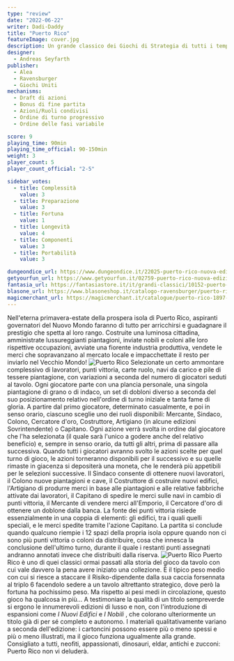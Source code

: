 ```yaml
---
type: "review"
date: "2022-06-22"
writer: Dadi-Daddy
title: "Puerto Rico"
featureImage: cover.jpg
description: Un grande classico dei Giochi di Strategia di tutti i tempi!
designer:
  - Andreas Seyfarth
publisher:
  - Alea
  - Ravensburger
  - Giochi Uniti
mechanisms:
  - Draft di azioni
  - Bonus di fine partita
  - Azioni/Ruoli condivisi
  - Ordine di turno progressivo
  - Ordine delle fasi variabile

score: 9
playing_time: 90min
playing_time_official: 90-150min
weight: 3
player_count: 5
player_count_official: "2-5"

sidebar_votes:
  - title: Complessità
    value: 3
  - title: Preparazione
    value: 3
  - title: Fortuna
    value: 1
  - title: Longevità
    value: 4
  - title: Componenti
    value: 3
  - title: Portabilità
    value: 3

dungeondice_url: https://www.dungeondice.it/22025-puerto-rico-nuova-edizione.html
getyourfun_url: https://www.getyourfun.it/02759-puerto-rico-nuova-edizione-giochi-gestionali.html
fantasia_url: https://fantasiastore.it/it/grandi-classici/10152-puerto-rico.html
blasone_url: https://www.blasoneshop.it/catalogo-ravensburger/puerto-rico-1897-nuova-edizione-77-2205
magicmerchant_url: https://magicmerchant.it/catalogue/puerto-rico-1897-61131/
---
```


<Setting>
  Nell'eterna primavera-estate della prospera isola di Puerto Rico, aspiranti
  governatori del Nuovo Mondo faranno di tutto per arricchirsi e guadagnare il
  prestigio che spetta al loro rango. Costruite una luminosa cittadina,
  amministrate lussureggianti piantagioni, inviate nobili e coloni alle loro
  rispettive occupazioni, avviate una fiorente industria produttiva, vendete le
  merci che sopravanzano al mercato locale e impacchettate il resto per inviarlo
  nel Vecchio Mondo!
</Setting>

<img src="./game1.jpg" alt="Puerto Rico" />

<Rules>
  Selezionate un certo ammontare complessivo di lavoratori, punti vittoria,
  carte ruolo, navi da carico e pile di tessere piantagione, con variazioni a
  seconda del numero di giocatori seduti al tavolo. Ogni giocatore parte con una
  plancia personale, una singola piantagione di grano o di indaco, un set di
  dobloni diverso a seconda del suo posizionamento relativo nell'ordine di turno
  iniziale e tanta fame di gloria. A partire dal primo giocatore, determinato
  casualmente, e poi in senso orario, ciascuno sceglie uno dei ruoli
  disponibili: Mercante, Sindaco, Colono, Cercatore d'oro, Costruttore,
  Artigiano (in alcune edizioni Sovrintendente) o Capitano. Ogni azione verrà
  svolta in ordine dal giocatore che l'ha selezionata (il quale sarà l'unico a
  godere anche del relativo beneficio) e, sempre in senso orario, da tutti gli
  altri, prima di passare alla successiva. Quando tutti i giocatori avranno
  svolto le azioni scelte per quel turno di gioco, le azioni torneranno
  disponibili per il successivo e su quelle rimaste in giacenza si depositerà
  una moneta, che le renderà più appetibili per le selezioni successive. Il
  Sindaco consente di ottenere nuovi lavoratori, il Colono nuove piantagioni e
  cave, il Costruttore di costruire nuovi edifici, l'Artigiano di produrre merci
  in base alle piantagioni e alle relative fabbriche attivate dai lavoratori, il
  Capitano di spedire le merci sulle navi in cambio di punti vittoria, il
  Mercante di vendere merci all'Emporio, il Cercatore d'oro di ottenere un
  doblone dalla banca. La fonte dei punti vittoria risiede essenzialmente in una
  coppia di elementi: gli edifici, tra i quali quelli speciali, e le merci
  spedite tramite l'azione Capitano. La partita si conclude quando qualcuno
  riempie i 12 spazi della propria isola oppure quando non ci sono più punti
  vittoria o coloni da distribuire, cosa che innesca la conclusione dell'ultimo
  turno, durante il quale i restanti punti assegnati andranno annotati invece
  che distribuiti dalla riserva.
</Rules>

<img src="./game2.jpg" alt="Puerto Rico" />

<Feedback>
  Puerto Rico è uno di quei classici ormai passati alla storia del gioco da
  tavolo con cui vale davvero la pena avere iniziato una collezione. È il tipico
  peso medio con cui si riesce a staccare il Risiko-dipendente dalla sua caccia
  forsennata al triplo 6 facendolo sedere a un tavolo altrettanto strategico,
  dove però la fortuna ha pochissimo peso. Ma rispetto ai pesi medi in
  circolazione, questo gioco ha qualcosa in più… A testimoniare la qualità di un
  titolo sempreverde si ergono le innumerevoli edizioni di lusso e non, con
  l'introduzione di espansioni come <em>I Nuovi Edifici</em> e <em>I Nobili</em>
  , che colorano ulteriormente un titolo già di per sé completo e autonomo. I
  materiali qualitativamente variano a seconda dell'edizione: i cartoncini
  possono essere più o meno spessi e più o meno illustrati, ma il gioco funziona
  ugualmente alla grande. Consigliato a tutti, neofiti, appassionati, dinosauri,
  eldar, antichi e zucconi: Puerto Rico non vi deluderà.
</Feedback>

<Instagram id="CfGo_l4jPIt" />
